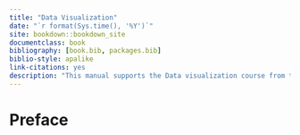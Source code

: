 ```yaml
---
title: "Data Visualization"
date: "`r format(Sys.time(), '%Y')`"
site: bookdown::bookdown_site
documentclass: book
bibliography: [book.bib, packages.bib]
biblio-style: apalike
link-citations: yes
description: "This manual supports the Data visualization course from the Department of Statistics at Northwestern University."
---
```

# Preface {-} 
